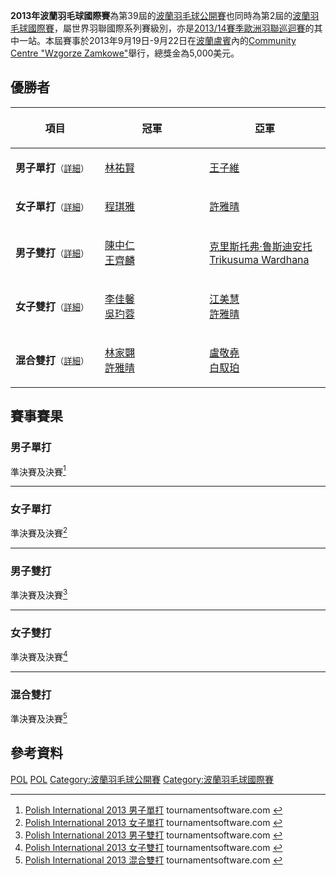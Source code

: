 {{noteTA|G1=Badminton}}
{{infobox badminton event
|name           = 2013年波蘭羽毛球國際賽
|image          = 
|size           = 
|caption        =
|dates          = 2013年9月19日－9月22日
|number_edition = 第39屆（公開賽）/第2屆（國際賽）
|level          = 4B
|prize_money    = 5,000美元
|location       = {{POL}}[[盧賓|盧賓]]
|venue          = Community Centre "Wzgorze Zamkowe"
|previous       = 2013年波蘭羽毛球公開賽
|next           = 2014年波蘭羽毛球國際賽
}}
'''2013年波蘭羽毛球國際賽'''為第39屆的[[波蘭羽毛球公開賽|波蘭羽毛球公開賽]]也同時為第2屆的[[波蘭羽毛球國際賽|波蘭羽毛球國際賽]]，屬世界羽聯國際系列賽級別，亦是[[2013/14賽季歐洲羽聯巡迴賽|2013/14賽季歐洲羽聯巡迴賽]]的其中一站。本屆賽事於2013年9月19日-9月22日在[[波蘭|波蘭]][[盧賓|盧賓]]內的[[Community_Centre_"Wzgorze_Zamkowe"|Community Centre "Wzgorze Zamkowe"]]舉行，總獎金為5,000美元。

== 優勝者 ==
{| class=wikitable style="font-size:small"
!width="200"|項目
!width="250"|冠軍
!width="250"|亞軍
|-
|'''男子單打'''<small>（[[#男子單打|詳細]]）</small>
|{{flagicon|TPE}} [[林祐賢|林祐賢]]
|{{flagicon|TPE}} [[王子維|王子維]]
|-
|'''女子單打'''<small>（[[#女子單打|詳細]]）</small>
|{{flagicon|TPE}} [[程琪雅|程琪雅]]
|{{flagicon|TPE}} [[許雅晴|許雅晴]]
|-
|'''男子雙打'''<small>（[[#男子雙打|詳細]]）</small>
|{{flagicon|TPE}} [[陳中仁|陳中仁]]<br/>{{flagicon|TPE}} [[王齊麟|王齊麟]]
|{{flagicon|INA}} [[克里斯托弗·鲁斯迪安托|克里斯托弗·鲁斯迪安托]]<br/>{{flagicon|INA}} [[Trikusuma_Wardhana|Trikusuma Wardhana]]
|-
|'''女子雙打'''<small>（[[#女子雙打|詳細]]）</small>
|{{flagicon|TPE}} [[李佳馨|李佳馨]]<br/>{{flagicon|TPE}} [[吳玓蓉|吳玓蓉]]
|{{flagicon|TPE}} [[江美慧|江美慧]]<br/>{{flagicon|TPE}} [[許雅晴|許雅晴]]
|-
|'''混合雙打'''<small>（[[#混合雙打|詳細]]）</small>
|{{flagicon|TPE}} [[林家翾|林家翾]]<br/>{{flagicon|TPE}} [[許雅晴|許雅晴]]
|{{flagicon|TPE}} [[盧敬堯|盧敬堯]]<br/>{{flagicon|TPE}} [[白馭珀|白馭珀]]
|}

== 賽事賽果 ==
=== 男子單打 ===
;準決賽及決賽<ref name="MS">[http://bwf.tournamentsoftware.com/sport/draw.aspx?id=30623DA1-F815-41D2-8FDE-A3FE2DCBE1F2&draw=2 Polish International 2013 男子單打] tournamentsoftware.com {{en}}</ref>
{{4TeamBracket-Tennis3-v2
| team-width=200
| RD1-seed1=1
| RD1-team1={{flagicon|MAS}} [[米斯本·蓝丹·穆罕默德·米斯本|米斯本·蓝丹]]
| RD1-score1-1='''24
| RD1-score1-2=15
| RD1-score1-3=15
| RD1-seed2=
| RD1-team2='''{{flagicon|TPE}} [[王子維|王子維]]
| RD1-score2-1=22
| RD1-score2-2='''21
| RD1-score2-3='''21

| RD1-seed3=4
| RD1-team3={{flagicon|TPE}} [[萬佳鑫|萬佳鑫]]
| RD1-score3-1=14
| RD1-score3-2=9
| RD1-score3-3=
| RD1-seed4=
| RD1-team4='''{{flagicon|TPE}} [[林祐賢|林祐賢]]
| RD1-score4-1='''21
| RD1-score4-2='''21
| RD1-score4-3=

| RD2-seed1=
| RD2-team1={{flagicon|TPE}} [[王子維|王子維]]
| RD2-score1-1=19
| RD2-score1-2=16
| RD2-score1-3=
| RD2-seed2=
| RD2-team2='''{{flagicon|TPE}} [[林祐賢|林祐賢]]
| RD2-score2-1='''21
| RD2-score2-2='''21
| RD2-score2-3=
}}
----

=== 女子單打 ===
;準決賽及決賽<ref name="WS">[http://bwf.tournamentsoftware.com/sport/draw.aspx?id=30623DA1-F815-41D2-8FDE-A3FE2DCBE1F2&draw=4 Polish International 2013 女子單打] tournamentsoftware.com {{en}}</ref>
{{4TeamBracket-Tennis3-v2
| team-width=200
| RD1-seed1=1
| RD1-team1='''{{flagicon|TPE}} [[許雅晴|許雅晴]]
| RD1-score1-1='''21
| RD1-score1-2='''21
| RD1-score1-3=
| RD1-seed2=8
| RD1-team2={{flagicon|DEN}} [[安娜·蒂亚·马德森|安娜·蒂亚·马德森]]
| RD1-score2-1=13
| RD1-score2-2=10
| RD1-score2-3=

| RD1-seed3=3
| RD1-team3='''{{flagicon|TPE}} [[程琪雅|程琪雅]]
| RD1-score3-1='''23
| RD1-score3-2='''21
| RD1-score3-3=
| RD1-seed4=
| RD1-team4={{flagicon|TPE}} [[李佳馨|李佳馨]]
| RD1-score4-1=21
| RD1-score4-2=15
| RD1-score4-3=

| RD2-seed1=1
| RD2-team1={{flagicon|TPE}} [[許雅晴|許雅晴]]
| RD2-score1-1=18
| RD2-score1-2='''21
| RD2-score1-3=17
| RD2-seed2=3
| RD2-team2='''{{flagicon|TPE}} [[程琪雅|程琪雅]]
| RD2-score2-1='''21
| RD2-score2-2=14
| RD2-score2-3='''21
}}
----

=== 男子雙打 ===
;準決賽及決賽<ref name="MD">[http://bwf.tournamentsoftware.com/sport/draw.aspx?id=30623DA1-F815-41D2-8FDE-A3FE2DCBE1F2&draw=6 Polish International 2013 男子雙打] tournamentsoftware.com {{en}}</ref>
{{4TeamBracket-Tennis3-v2
| team-width=200
| RD1-seed1=1
| RD1-team1={{flagicon|POL}} [[亚当·克瓦林纳|亚当·克瓦林纳]]<br/> {{flagicon|POL}} [[普热梅斯瓦夫·瓦查|普热梅斯瓦夫·瓦查]]
| RD1-score1-1=14
| RD1-score1-2=16
| RD1-score1-3=
| RD1-seed2=
| RD1-team2='''{{flagicon|TPE}} [[陳中仁|陳中仁]]<br/> {{flagicon|TPE}} [[王齊麟|王齊麟]]
| RD1-score2-1='''21
| RD1-score2-2='''21
| RD1-score2-3=

| RD1-seed3=Q
| RD1-team3={{flagicon|TPE}} [[黃柏睿|黃柏睿]]<br/> {{flagicon|TPE}} [[盧敬堯|盧敬堯]]
| RD1-score3-1=12
| RD1-score3-2='''21
| RD1-score3-3=13
| RD1-seed4=2
| RD1-team4='''{{flagicon|INA}} [[克里斯托弗·鲁斯迪安托|克里斯托弗·鲁斯迪安托]]<br/> {{flagicon|INA}} [[Trikusuma_Wardhana|Trikusuma Wardhana]]
| RD1-score4-1='''21
| RD1-score4-2=19
| RD1-score4-3='''21

| RD2-seed1=
| RD2-team1='''{{flagicon|TPE}} [[陳中仁|陳中仁]]<br/> {{flagicon|TPE}} [[王齊麟|王齊麟]]
| RD2-score1-1=22
| RD2-score1-2='''21
| RD2-score1-3='''21
| RD2-seed2=2
| RD2-team2={{flagicon|INA}} [[克里斯托弗·鲁斯迪安托|克里斯托弗·鲁斯迪安托]]<br/> {{flagicon|INA}} [[Trikusuma_Wardhana|Trikusuma Wardhana]]
| RD2-score2-1='''24
| RD2-score2-2=14
| RD2-score2-3=14
}}
----

=== 女子雙打 ===
;準決賽及決賽<ref name="WD">[http://bwf.tournamentsoftware.com/sport/draw.aspx?id=30623DA1-F815-41D2-8FDE-A3FE2DCBE1F2&draw=8 Polish International 2013 女子雙打] tournamentsoftware.com {{en}}</ref>
{{4TeamBracket-Tennis3-v2
| team-width=200
| RD1-seed1=
| RD1-team1={{flagicon|ENG}} [[珍妮·穆尔|珍妮·穆尔]]<br/> {{flagicon|ENG}} [[维多利亚·威廉斯|维多利亚·威廉斯]]
| RD1-score1-1='''21
| RD1-score1-2=11
| RD1-score1-3=16
| RD1-seed2=
| RD1-team2='''{{flagicon|TPE}} [[李佳馨|李佳馨]]<br/> {{flagicon|TPE}} [[吳玓蓉|吳玓蓉]]
| RD1-score2-1=12
| RD1-score2-2='''21
| RD1-score2-3='''21

| RD1-seed3=4
| RD1-team3={{flagicon|DEN}} [[Joan_Christiansen|Joan Christiansen]]<br/> {{flagicon|DEN}} [[蒂尔德·艾弗森|蒂尔德·艾弗森]]
| RD1-score3-1=14
| RD1-score3-2='''21
| RD1-score3-3=18
| RD1-seed4=Q
| RD1-team4='''{{flagicon|TPE}} [[江美慧|江美慧]]<br/> {{flagicon|TPE}} [[許雅晴|許雅晴]]
| RD1-score4-1='''21
| RD1-score4-2=19
| RD1-score4-3='''21

| RD2-seed1=
| RD2-team1='''{{flagicon|TPE}} [[李佳馨|李佳馨]]<br/> {{flagicon|TPE}} [[吳玓蓉|吳玓蓉]]
| RD2-score1-1='''21
| RD2-score1-2='''21
| RD2-score1-3=
| RD2-seed2=Q
| RD2-team2={{flagicon|TPE}} [[江美慧|江美慧]]<br/> {{flagicon|TPE}} [[許雅晴|許雅晴]]
| RD2-score2-1=10
| RD2-score2-2=16
| RD2-score2-3=
}}
----

=== 混合雙打 ===
;準決賽及決賽<ref name="XD">[http://bwf.tournamentsoftware.com/sport/draw.aspx?id=30623DA1-F815-41D2-8FDE-A3FE2DCBE1F2&draw=10 Polish International 2013 混合雙打] tournamentsoftware.com {{en}}</ref>
{{4TeamBracket-Tennis3-v2
| team-width=200
| RD1-seed1=
| RD1-team1={{flagicon|TPE}} [[王齊麟|王齊麟]]<br/> {{flagicon|TPE}} [[吳玓蓉|吳玓蓉]]
| RD1-score1-1=15
| RD1-score1-2='''21
| RD1-score1-3=15
| RD1-seed2=
| RD1-team2='''{{flagicon|TPE}} [[盧敬堯|盧敬堯]]<br/> {{flagicon|TPE}} [[白馭珀|白馭珀]]
| RD1-score2-1='''21
| RD1-score2-2=16
| RD1-score2-3='''21

| RD1-seed3=Q
| RD1-team3='''{{flagicon|TPE}} [[林家翾|林家翾]]<br/> {{flagicon|TPE}} [[許雅晴|許雅晴]]
| RD1-score3-1='''21
| RD1-score3-2=13
| RD1-score3-3='''21
| RD1-seed4=
| RD1-team4={{flagicon|POL}} [[卢卡斯·莫伦|卢卡斯·莫伦]]<br/> {{flagicon|POL}} [[阿格涅什卡·维特科夫斯卡|阿格涅什卡·维特科夫斯卡]]
| RD1-score4-1=17
| RD1-score4-2='''21
| RD1-score4-3=18

| RD2-seed1=
| RD2-team1={{flagicon|TPE}} [[盧敬堯|盧敬堯]]<br/> {{flagicon|TPE}} [[白馭珀|白馭珀]]
| RD2-score1-1='''21
| RD2-score1-2=16
| RD2-score1-3=18
| RD2-seed2=Q
| RD2-team2='''{{flagicon|TPE}} [[林家翾|林家翾]]<br/> {{flagicon|TPE}} [[許雅晴|許雅晴]]
| RD2-score2-1=12
| RD2-score2-2='''21
| RD2-score2-3='''21
}}

== 參考資料 ==
{{Reflist}}

[[Category:2013年世界羽聯國際系列賽|POL]]
[[Category:2013/14賽季歐洲羽聯巡迴賽|POL]]
[[Category:波蘭羽毛球公開賽|Category:波蘭羽毛球公開賽]]
[[Category:波蘭羽毛球國際賽|Category:波蘭羽毛球國際賽]]